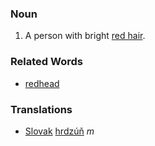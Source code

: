 ===Noun===
# A person with bright [[red hair]].

===Related Words===
* [[redhead]]

===Translations===

* [[Slovak]] [[hrdzúň]] ''m''